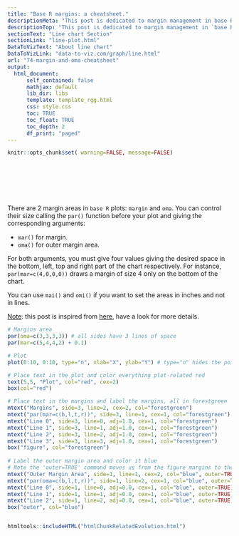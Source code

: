 ```yaml
---
title: "Base R margins: a cheatsheet."
descriptionMeta: "This post is dedicated to margin management in base R. It describes how to use the par function to call the mar and oma parameters: the 2 types of margin."
descriptionTop: "This post is dedicated to margin management in `base R`. It describes how to use the `par` function to call the `mar` and `oma` parameters: the 2 types of margin."
sectionText: "Line chart Section"
sectionLink: "line-plot.html"
DataToVizText: "About line chart"
DataToVizLink: "data-to-viz.com/graph/line.html"
url: "74-margin-and-oma-cheatsheet"
output:
  html_document:
      self_contained: false    
      mathjax: default
      lib_dir: libs
      template: template_rgg.html
      css: style.css
      toc: TRUE
      toc_float: TRUE
      toc_depth: 2
      df_print: "paged"
---
```



```r
knitr::opts_chunk$set( warning=FALSE, message=FALSE)
```

<div class="container" style="padding-top: 80px">



<div class = "row">

<div class = "col-md-6  col-sm-12 align-self-center">

There are 2 margin areas in `base R` plots: `margin` and `oma`.  You can control their size calling the `par()` function before your plot and giving the corresponding arguments:

- `mar()` for margin.
- `oma()` for outer margin area.

For both arguments, you must give four values giving the desired space in the bottom, left, top and right part of the chart respectively. For instance, `par(mar=c(4,0,0,0))` draws a margin of size 4 only on the bottom of the chart.

You can use `mai()` and `omi()` if you want to set the areas in inches and not in lines.

<u>Note</u>: this post is inspired from [here](http://research.stowers-institute.org/efg/R/Graphics/Basics/mar-oma/), have a look for more details.

</div>


<div class = "col-md-6  col-sm-12">

```r
# Margins area
par(oma=c(3,3,3,3)) # all sides have 3 lines of space 
par(mar=c(5,4,4,2) + 0.1)

# Plot 
plot(0:10, 0:10, type="n", xlab="X", ylab="Y") # type="n" hides the points 

# Place text in the plot and color everything plot-related red 
text(5,5, "Plot", col="red", cex=2) 
box(col="red") 

# Place text in the margins and label the margins, all in forestgreen  
mtext("Margins", side=3, line=2, cex=2, col="forestgreen")  
mtext("par(mar=c(b,l,t,r))", side=3, line=1, cex=1, col="forestgreen")  
mtext("Line 0", side=3, line=0, adj=1.0, cex=1, col="forestgreen")  
mtext("Line 1", side=3, line=1, adj=1.0, cex=1, col="forestgreen")  
mtext("Line 2", side=3, line=2, adj=1.0, cex=1, col="forestgreen")  
mtext("Line 3", side=3, line=3, adj=1.0, cex=1, col="forestgreen")  
box("figure", col="forestgreen")  
  
# Label the outer margin area and color it blue  
# Note the 'outer=TRUE' command moves us from the figure margins to the outer margins.  
mtext("Outer Margin Area", side=1, line=1, cex=2, col="blue", outer=TRUE)  
mtext("par(oma=c(b,l,t,r))", side=1, line=2, cex=1, col="blue", outer=TRUE)  
mtext("Line 0", side=1, line=0, adj=0.0, cex=1, col="blue", outer=TRUE)  
mtext("Line 1", side=1, line=1, adj=0.0, cex=1, col="blue", outer=TRUE)  
mtext("Line 2", side=1, line=2, adj=0.0, cex=1, col="blue", outer=TRUE)  
box("outer", col="blue")  
```

</div>
</div>


```r
```




<!-- Close container -->
</div>




```r
htmltools::includeHTML("htmlChunkRelatedEvolution.html")
```
